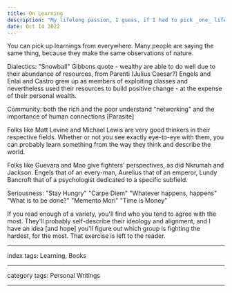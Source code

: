 ```yaml
---
title: On Learning
description: "My lifelong passion, I guess, if I had to pick _one_ lifelong passion in some arbitrary hypothetical."
date: Oct 14 2022
---
```


You can pick up learnings from everywhere. Many people are saying the same thing, because they make the same observations of nature.

Dialectics:
"Snowball"
Gibbons quote - wealthy are able to do well due to their abundance of resources, from Parenti (Julius Caesar?)
Engels and Enlai and Castro grew up as members of exploiting classes and nevertheless used their resources to build positive change - at the expense of their personal wealth.

Community:
both the rich and the poor understand "networking" and the importance of human connections [Parasite]

Folks like Matt Levine and Michael Lewis are very good thinkers in their respective fields. Whether or not you see exactly eye-to-eye with them, you can probably learn something from the way they think and describe the world.

Folks like Guevara and Mao give fighters' perspectives, as did Nkrumah and Jackson. Engels that of an every-man, Aurelius that of an emperor, Lundy Bancroft that of a psychologist dedicated to a specific subfield. 

Seriousness:
"Stay Hungry"
"Carpe Diem"
"Whatever happens, happens"
"What is to be done?"
"Memento Mori"
"Time is Money"



If you read enough of a variety, you'll find who you tend to agree with the most. They'll probably self-describe their ideology and alignment, and I have an idea [and hope] you'll figure out which group is fighting the hardest, for the most. That exercise is left to the reader.


---

index tags: Learning, Books

---

category tags: Personal Writings

---
